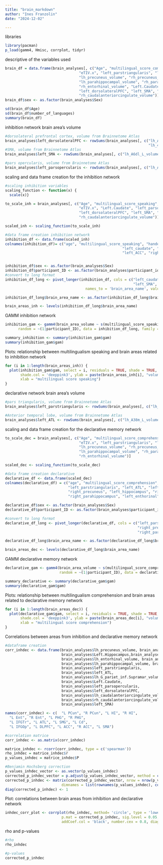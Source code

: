 ```yaml
---
title: "brain_markdown"
author: "Ines Franzolin"
date: "2024-12-02"

---
```


libraries
```r
library(pacman)
p_load(gamm4, Hmisc, corrplot, tidyr)
```

descriptive of the variables used 
```r
brain_df = data.frame(brain_analyses[, c("Age", "multilingual_score_comprehension", "multilingual_score_speaking", "Hand_index", "number_of_languages",
                                  "eTIV.x", "left_parstriangularis", "left_ATL", "lh_G_pariet_inf.Supramar_volume", 
                                  "lh_precuneus_volume", "rh_precuneus_volume", "Left.Hippocampus", "Right.Hippocampus",
                                  "lh_parahippocampal_volume", "rh_parahippocampal_volume", "lh_entorhinal_volume",
                                  "rh_entorhinal_volume", "Left.Caudate", "left_parsopercularis",
                                  "left_dorsolateralPFC", "left_SMA", "lh_caudalanteriorcingulate_volume",
                                  "rh_caudalanteriorcingulate_volume")])
brain_df$sex <- as.factor(brain_analyses$Sex)

sd(brain_df$Age)
sd(brain_df$number_of_languages)
summary(brain_df)
```

inhibition network brain area's volume
```r
#dorsolateral prefrontal cortex, volume from Brainnetome Atlas
brain_analyses$left_dorsolateralPFC <- rowSums(brain_analyses[, c("lh_A9l_L_volume", "lh_A9m_L_volume", "lh_46d_L_volume", 
                                                                  "lh_46v_L_volume", "lh_A46_L_volume")])
#SMA, volume from Brainnetome Atlas
brain_analyses$left_SMA <- rowSums(brain_analyses[, c("lh_A6dl_L_volume", "lh_A6m_L_volume", "lh_A6vl_L_volume")])

#pars opercularis, volume from Brainnetome Atlas
brain_analyses$left_parsopercularis <- rowSums(brain_analyses[, c("lh_A44d_L_volume", "lh_A44op_L_volume", "lh_A44v_L_volume")])
```

scaling and data frame creation for the inhibition network
```r
#scaling inhibition variables
scaling_function <- function(x) {
  scale(x)}

to_scale_inh = brain_analyses[, c("Age", "multilingual_score_speaking", "Hand_index", 
                                  "eTIV.x", "Left.Caudate", "left_parsopercularis",
                                  "left_dorsolateralPFC", "left_SMA", "lh_caudalanteriorcingulate_volume",
                                  "rh_caudalanteriorcingulate_volume")]

scaled_inh <- scaling_function(to_scale_inh)

#data frame creation inhibition network
inhibition_df <- data.frame(scaled_inh)
colnames(inhibition_df)= c("age", "multilingual_score_speaking", "handedness", "volume_total", 
                                                      "left_caudate", "left_parsopercularis", "left_DLPFC", "left_SMA", 
                                                      "left_ACC", "right_ACC")


inhibition_df$sex <- as.factor(brain_analyses$Sex)
inhibition_df$participant_ID <- as.factor(brain_analyses$participant_id)
#convert to long format
inhibition_df_long <- pivot_longer(inhibition_df, cols = c("left_caudate", "left_parsopercularis", "left_DLPFC",
                                                           "left_SMA", "left_ACC", "right_ACC"),
                                     names_to = 'brain_area_name', values_to = 'brain_area_volume')

inhibition_df_long$brain_area_name <- as.factor(inhibition_df_long$brain_area_name)

brain_areas_inh <- levels(inhibition_df_long$brain_area_name)
```

GAMM inhibition network
```r
inhibition_gam <- gamm4(brain_area_volume ~ s(multilingual_score_speaking, by= brain_area_name) + volume_total + handedness + age + sex, 
      random = ~(1|participant_ID), data = inhibition_df_long, family = gaussian() ,REML = T) 

summary_inhibition <- summary(inhibition_gam$gam)
summary(inhibition_gam$gam)
```

Plots: relationship between multilingualism speaking and brain areas related to inhibition network
```r
for (i in 1:length(brain_areas_inh)) {
  plot(inhibition_gam$gam, select = i, residuals = TRUE, shade = TRUE,
       shade.col = 'deeppink3', ylab = paste(brain_areas_inh[i], "volume"), 
       xlab = "multilingual score speaking")
}
```


declarative network brain area's volume
```r
#pars triangularis, volume from Brainnetome Atlas
brain_analyses$left_parstriangularis <- rowSums(brain_analyses[, c("lh_A45c_L_volume", "lh_A45r_L_volume")])

#Anterior temporal lobe, volume from Brainnetome Atlas
brain_analyses$left_ATL <- rowSums(brain_analyses[, c("lh_A38m_L_volume", "lh_A38l_L_volume", "lh_A21r_L_volume", "lh_A20r_L_volume")])
```


scaling and data frame creation for the declarative memory network
```r
to_scale_dec = brain_analyses[, c("Age", "multilingual_score_comprehension", "Hand_index", 
                                  "eTIV.x", "left_parstriangularis", "left_ATL", "lh_G_pariet_inf.Supramar_volume", 
                                  "lh_precuneus_volume", "rh_precuneus_volume", "Left.Hippocampus", "Right.Hippocampus",
                                  "lh_parahippocampal_volume", "rh_parahippocampal_volume", "lh_entorhinal_volume",
                                  "rh_entorhinal_volume")]

scaled_dec <- scaling_function(to_scale_dec)

#data frame creation declarative
declarative_df <- data.frame(scaled_dec)
colnames(declarative_df) = c("age", "multilingual_score_comprehension", "handedness", "volume_total", 
                             "left_parstriangularis", "left_ATL", "left_supramarginal", "left_precuneus",
                             "right_precuneus", "left_hippocampus", "right_hippocampus", "left_parahippocampus",
                             "right_parahippocampus", "left_enthorinal", "right_enthorinal")

declarative_df$sex <- as.factor(brain_analyses$Sex)
declarative_df$participant_ID <- as.factor(brain_analyses$participant_id)

#convert to long format 
declarative_df_long <- pivot_longer(declarative_df, cols = c("left_parstriangularis", "left_ATL", "left_supramarginal", "left_precuneus",
                                                             "right_precuneus", "left_hippocampus", "right_hippocampus", "left_parahippocampus",
                                                             "right_parahippocampus", "left_enthorinal", "right_enthorinal"), names_to = 'brain_area_name', values_to = 'brain_area_volume')

declarative_df_long$brain_area_name <- as.factor(declarative_df_long$brain_area_name)

brain_areas_dec <- levels(declarative_df_long$brain_area_name)
```

GAMM declarative memory network
```r
declarative_gam <- gamm4(brain_area_volume ~ s(multilingual_score_comprehension, by= brain_area_name) + volume_total + handedness + age + sex, 
                         random = ~(1|participant_ID), data = declarative_df_long, family = gaussian() ,REML = T)

summary_declarative <- summary(declarative_gam$gam)
summary(declarative_gam$gam)
```

Plots: relationship between multilingualism comprehension and brain areas related to declarative memory network
```r
for (i in 1:length(brain_areas_dec)) {
  plot(declarative_gam$gam, select = i, residuals = TRUE, shade = TRUE,
       shade.col = 'deeppink3', ylab = paste(brain_areas_dec[i], "volume"), 
       xlab = "multilingual score comprehension")
}
```

Correlations between areas from inhibition and declarative memory network
```r
#dataframe creation
corr_inhdec <- data.frame(brain_analyses$lh_precuneus_volume, brain_analyses$rh_precuneus_volume,
                          brain_analyses$Left.Hippocampus,brain_analyses$Right.Hippocampus,
                          brain_analyses$lh_entorhinal_volume, brain_analyses$rh_entorhinal_volume,
                          brain_analyses$lh_parahippocampal_volume, brain_analyses$rh_parahippocampal_volume,
                          brain_analyses$left_parstriangularis,
                          brain_analyses$left_ATL,
                          brain_analyses$lh_G_pariet_inf.Supramar_volume,
                          brain_analyses$Left.Caudate, 
                          brain_analyses$left_parsopercularis,
                          brain_analyses$left_dorsolateralPFC, 
                          brain_analyses$lh_caudalanteriorcingulate_volume,
                          brain_analyses$rh_caudalanteriorcingulate_volume,
                          brain_analyses$left_SMA)

names(corr_inhdec) <- c(  "L PCun", "R PCun", "L HI", "R HI",
  "L Ent", "R Ent", "L PHG", "R PHG",
  "L IFGTr", "L ATL", "L SMG", "L Cd",
  "L IFGOp", "L DLPFC", "L ACC", "R ACC", "L SMA")
```

```r
#correlation matrice
corr_inhdec <- as.matrix(corr_inhdec)

matrice_inhdec <- rcorr(corr_inhdec, type = c('spearman'))
rho_inhdec = matrice_inhdec$r 
p_values_inhdec = matrice_inhdec$P 

#Benjamin Hochsberg correction
p_values_inhdec_vector <- as.vector(p_values_inhdec)
corrected_p_inhdec_vector = p.adjust(p_values_inhdec_vector, method = c('BH'), n = length(p_values_inhdec_vector))
corrected_p_inhdec <- matrix(corrected_p_inhdec_vector, nrow = nrow(p_values_inhdec),
                          dimnames = list(rownames(p_values_inhdec), colnames(p_values_inhdec))) 
diag(corrected_p_inhdec) <- 1
```

Plot: correlations between brain areas from inhibition and declarative network
```r
inhdec_corr_plot <- corrplot(rho_inhdec, method= 'circle', type = 'lower', order = 'original', 
                          p.mat = corrected_p_inhdec, sig.level = 0.05, insig = 'blank', 
                          addCoef.col = 'black', number.cex = 0.8, diag = F)
```


rho and p-values
```r
#rho
rho_inhdec

#p-values
corrected_p_inhdec
```



